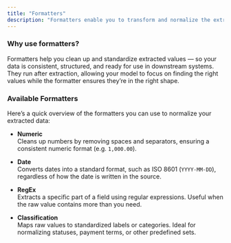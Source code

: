 ```yaml
---
title: "Formatters"
description: "Formatters enable you to transform and normalize the extracted values."
---
```


### Why use formatters?

Formatters help you clean up and standardize extracted values — so your data is consistent, structured, and ready for use in downstream systems. They run after extraction, allowing your model to focus on finding the right values while the formatter ensures they’re in the right shape.

### Available Formatters

Here’s a quick overview of the formatters you can use to normalize your extracted data:

- **Numeric**  
  Cleans up numbers by removing spaces and separators, ensuring a consistent numeric format (e.g. `1,000.00`).

- **Date**  
  Converts dates into a standard format, such as ISO 8601 (`YYYY-MM-DD`), regardless of how the date is written in the source.

- **RegEx**  
  Extracts a specific part of a field using regular expressions. Useful when the raw value contains more than you need.

- **Classification**  
  Maps raw values to standardized labels or categories. Ideal for normalizing statuses, payment terms, or other predefined sets.
